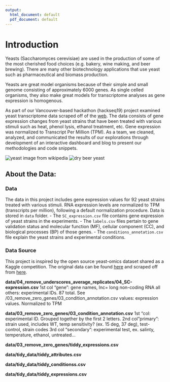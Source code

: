 ```yaml
---
output:
  html_document: default
  pdf_document: default
---
```

# Introduction {#intro}

Yeasts (Saccharomyces cerevisiae) are used in the production of some of the most cherished food choices (e.g. bakery, wine making, and beer brewing). There are many other biotechnology applications that use yeast such as pharmaceutical and biomass production. 

Yeasts are great model organisms because of their simple and small genome consisting of approximately 6000 genes. As single celled organisms, they also make great models for transcriptome analyses as gene expression is homogenous. 

As part of our Vancouver-based hackathon (hackseq19) project examined  yeast transcriptome data scraped off of the [web](https://github.com/rtwillett/yeastract_spider/). The data consists of gene expression changes from yeast strains that have been treated with various stimuli such as heat, phenol lysis, ethanol treatment, etc.  Gene expression was normalized to Transcript Per Million (TPM). As a team, we cleaned, analyzed, and communicated the results of our explorations through development of an interactive dashboard and blog to present our methodologies and code snippets.


![yeast image from wikipedia](here::here("yeast-wikipedia.jpg"))
![dry beer yeast](here::here("dry-beer-yeast.jpg"))



## About the Data:

### Data
The data in this project includes gene expression values for 92 yeast strains treated with various stimuli. RNA expression levels are normalized to TPM (transcripts per million), following a default normalization procedure. Data is stored in `data` folder.
- The `SC_expression.csv` file contains gene expression of yeast strains in the experiments.
- The `labels.csv` files pertain to gene validation status and molecular function (MF), cellular component (CC), and biological processes (BP) of those genes. 
- The `conditions_annotation.csv` file explain the yeast strains and experimental conditions.

### Data Source 
This project is inspired by the open source yeast-omics dataset shared as a Kaggle competition. The original data can be found [here](https://www.kaggle.com/costalaether/yeast-transcriptomics) and scraped off from [here](https://github.com/rtwillett/yeastract_spider/).

**data/04_remove_underscores_average_replicates/04_SC-expression.csv**
1st col "gene": gene names, lnc= long non-coding RNA
all others: experimental IDs. 87 total. See /03_remove_zero_genes/03_condition_annotation.csv
values: expression values. Normalized to TPM 

**data/03_remove_zero_genes/03_condition_annotation.csv**
1st "col: experimental ID. Grouped together by the first 2 letters.
2nd col "primary": strain used, includes WT, temp sensitivity? (ex. 15 deg, 37 deg), test-control, strain codes
3rd col "secondary": experimental test, ex. salinty, temperature, ethanol, untreated...


**data/03_remove_zero_genes/tiddy_expressions.csv**


**data/tidy_data/tiddy_attributes.csv**

**data/tidy_data/tiddy_conditionss.csv**

**data/tidy_data/tiddy_expressions.csv**



